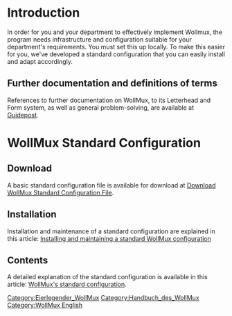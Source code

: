 = Introduction =
In order for you and your department to effectively implement Wollmux, the program needs infrastructure and configuration suitable for your department's requirements. You must set this up locally. To make this easier for you, we've developed a standard configuration that you can easily install and adapt accordingly.

== Further documentation and definitions of terms ==
References to further documentation on WollMux, to its Letterhead and Form system, as well as general problem-solving, are available at [[:Category:Handbuch_des_WollMux#Wegweiser | Guidepost]].

= WollMux Standard Configuration =
== Download ==
A basic standard configuration file is available for download at [[Standardkonfiguration des WollMux downloaden|Download WollMux Standard Configuration File]].

== Installation ==
Installation and maintenance of a standard configuration are explained in this article: [[Standardkonfiguration des WollMux installieren und pflegen|Installing and maintaining a standard WollMux configuration]]

== Contents ==
A detailed explanation of the standard configuration is available in this article: [[Standardkonfiguration des WollMux|WollMux's standard configuration]].




[[Category:Eierlegender_WollMux]]
[[Category:Handbuch_des_WollMux]]
[[Category:WollMux English]]